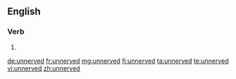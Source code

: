 ==English==

===Verb===
{{head|en|verb form}}

# {{en-past of|unnerve}}

[[de:unnerved]]
[[fr:unnerved]]
[[mg:unnerved]]
[[fi:unnerved]]
[[ta:unnerved]]
[[te:unnerved]]
[[vi:unnerved]]
[[zh:unnerved]]
